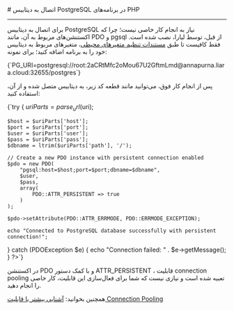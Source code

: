 

<Layout>
<Head>
<title>مستندات اتصال به دیتابیس PostgreSQL در PHP - لیارا</title>
<meta property="og:title" content="مستندات خدمات رایانش ابری لیارا" />
<meta property="og:description" content="مستندات مربوط به اتصال به دیتابیس PostgreSQL در پلتفرم PHP در لیارا"  />
</Head>
# اتصال به دیتابیس PostgreSQL در برنامه‌های PHP
<hr className="mb-2" />

برای اتصال به دیتابیس PostgreSQL نیاز به انجام کار خاصی نیست؛ چرا که اکستنشن‌های مربوط به آن، مانند <Important>PDO</Important> و <Important>pgsql</Important> از قبل، توسط لیارا، نصب شده است. فقط کافیست تا طبق <a href="/paas/details/envs" className="text-[#2196f3] ">مستندات تنظیم متغیرهای محیطی</a>، متغیرهای مربوط به دیتابیس خود را به برنامه اضافه کنید؛ برای نمونه:
<div className="h-2" />
    <div dir='ltr'>
    <Highlight className="bash">
        {`PG_URI=postgresql://root:2aCRtMfc2oMou67U2GftmLmd@annapurna.liara.cloud:32655/postgres`}
    </Highlight>
    </div>
<div className="h-2" />

پس از انجام کار فوق، می‌توانید مانند قطعه کد زیر، به دیتابیس متصل شده و از آن، استفاده کنید:
<div className="h-2" />
    <div dir='ltr'>
    <Highlight className="php">
        {`<?php
$uri = getenv("PG_URI");

try {
    $uriParts = parse_url($uri);

    $host = $uriParts['host'];
    $port = $uriParts['port'];
    $user = $uriParts['user'];
    $pass = $uriParts['pass'];
    $dbname = ltrim($uriParts['path'], '/');

    // Create a new PDO instance with persistent connection enabled
    $pdo = new PDO(
        "pgsql:host=$host;port=$port;dbname=$dbname",
        $user,
        $pass,
        array(
            PDO::ATTR_PERSISTENT => true
        )
    );

    $pdo->setAttribute(PDO::ATTR_ERRMODE, PDO::ERRMODE_EXCEPTION);

    echo "Connected to PostgreSQL database successfully with persistent connection!";
} catch (PDOException $e) {
    echo "Connection failed: " . $e->getMessage();
}
?>`}
    </Highlight>
    </div>
<div className="h-2" />
<Alert variant="info">
<p>
در اکستنشن <Important>PDO</Important> و با کمک دستور <Important>ATTR_PERSISTENT</Important> ، قابلیت connection pooling تعبیه شده است و نیازی نیست که شما برای فعال‌سازی این قابلیت، کار خاصی را انجام دهید.
</p>
</Alert>

<Alert variant='success'>همچنین بخوانید: <a className="text-[#2196f3] " href="/dbaas/details/connection-pool">آشنایی بیشتر با قابلیت Connection Pooling</a></Alert>

</Layout>